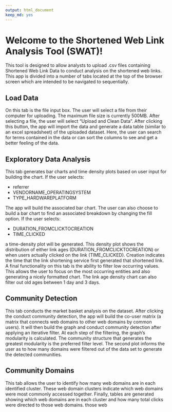 ```yaml
---
output: html_document
keep_md: yes
---
```


# Welcome to the Shortened Web Link Analysis Tool (SWAT)!

This tool is designed to allow analysts to upload .csv files
containing Shortened Web Link Data to conduct analysis
on the shortened web links. This app is divided into a number
of tabs located at the top of the browser screen which are
intended to be navigated to sequentially. 

## Load Data

On this tab is the file input box. The user will select a 
file from their computer for uploading. The maximum file size
is currently 500MB. After selecting a file, the user will
select "Upload and Clean Data". After clicking this button,
the app will import the data and generate a data table
(similar to an excel spreadsheet) of the uploaded dataset.
Here, the user can search for terms contained in the data or
can sort the columns to see and get a better feeling of the
data. 

## Exploratory Data Analysis

This tab generates bar charts and time density plots based on
user input for building the chart. If  the user selects:

* referrer
* VENDORNAME_OPERATINGSYSTEM
* TYPE_HARDWAREPLATFORM

The app will build the associated bar chart. The user can also
choose to build a bar chart to find an associated breakdown
by changing the fill option. 
If the user selects:

* DURATION_FROMCLICKTOCREATION
* TIME_CLICKED

a time-density plot will be generated. This density plot shows
the distribution of either link ages (DURATION_FROMCLICKTOCREATION)
or when users actually clicked on the link (TIME_CLICKED). 
Creation indicates the time that the link shortening service first
generated that shortened link. A final functionality on this tab
is the ability to filter low occurring values. This allows the
user to focus on the most occurring entities and also generating
a nicely formatted chart. The link age density chart can also
filter out old ages between 1 day and 3 days.

## Community Detection

This tab conducts the market basket analysis on the dataset.
After clicking the conduct community detection, the app will
build the co-user matrix (a matrix that connects web domains
to other web domains by common users). It will then build the
graph and conduct community detection after applying an iterative filter.
At each step of the filtering, the graph's modularity is calculated.
The community structure that generates the greatest modularity
is the preferred filter level. The second plot informs the user
as to how many domains were filtered out of the data set to
generate the detected communities.

## Community Domains

This tab allows the user to identify how many web domains are
in each identified cluster. These web domain clusters indicate
which web domains were most commonly accessed together. 
Finally, tables are generated showing which web domains are
in each cluster and how many total clicks were directed
to those web domains. 
those web 